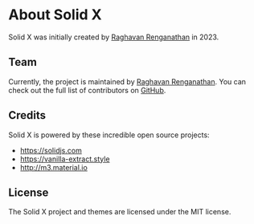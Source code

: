 # About Solid X

Solid X was initially created by [Raghavan Renganathan](https://github.com/raghavan-renganathan) in 2023.

## Team

Currently, the project is maintained by [Raghavan Renganathan](https://github.com/raghavan-renganathan).
You can check out the full list of contributors on [GitHub](https://github.com/solid-ui/solid-x/graphs/contributors).

## Credits

Solid X is powered by these incredible open source projects:

- https://solidjs.com
- https://vanilla-extract.style
- http://m3.material.io

## License

The Solid X project and themes are licensed under the MIT license.
